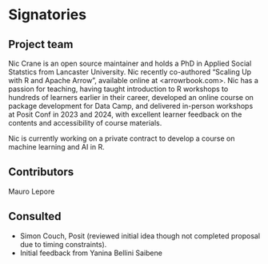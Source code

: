 # Signatories
<!--
This section provides the ISC with a view of the support received from
the community for a proposal. Acceptance isn't predicated on
popularity but community acceptance is important. Willingness to
accept outside input is also a good marker for project delivery.

An optional section would be for R-Core signatories where changes to R
are proposed.
-->


## Project team

Nic Crane is an open source maintainer and holds a PhD in Applied Social Statstics from Lancaster University.  Nic recently co-authored "Scaling Up with R and Apache Arrow", available online at <arrowrbook.com>.  Nic has a passion for teaching, having taught introduction to R workshops to hundreds of learners earlier in their career, developed an online course on package development for Data Camp, and delivered in-person workshops at Posit Conf in 2023 and 2024, with excellent learner feedback on the contents and accessibility of course materials.  


Nic is currently working on a private contract to develop a course on machine learning and AI in R.

<!--
Who are the people responsible for actually delivering the project if
the proposal gets accepted and are already signed up and rearing to
go? Briefly describe all participants and the skills they will bring
to the project.
-->

## Contributors

Mauro Lepore

<!--
Who are the people who have actively helped with this proposal but
won't necessarily be on the core project team later?
-->

## Consulted
<!--
Who has been given the opportunity to provide feedback on the
proposal? This should include any R Consortium & ISC members who the
proposal has been discussed with.
-->
- Simon Couch, Posit (reviewed initial idea though not completed proposal due to timing constraints).
- Initial feedback from Yanina Bellini Saibene


